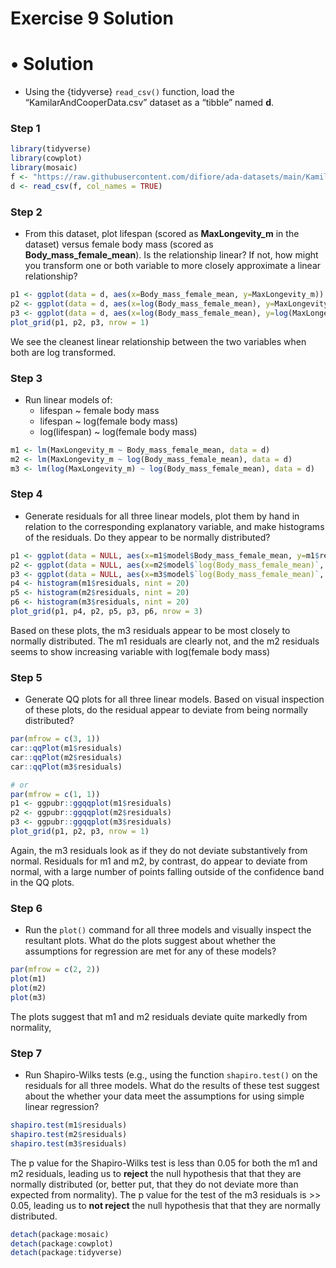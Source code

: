 # Exercise 9 Solution {.unnumbered}

# • Solution {.unnumbered}

- Using the {tidyverse} `read_csv()` function, load the "KamilarAndCooperData.csv" dataset as a "tibble" named **d**.

### Step 1 {.unnumbered}

```r
library(tidyverse)
library(cowplot)
library(mosaic)
f <- "https://raw.githubusercontent.com/difiore/ada-datasets/main/KamilarAndCooperData.csv"
d <- read_csv(f, col_names = TRUE)
```

### Step 2 {.unnumbered}

- From this dataset, plot lifespan (scored as **MaxLongevity_m** in the dataset) versus female body mass (scored as **Body_mass_female_mean**). Is the relationship linear? If not, how might you transform one or both variable to more closely approximate a linear relationship?

```r
p1 <- ggplot(data = d, aes(x=Body_mass_female_mean, y=MaxLongevity_m)) + geom_point()
p2 <- ggplot(data = d, aes(x=log(Body_mass_female_mean), y=MaxLongevity_m)) + geom_point()
p3 <- ggplot(data = d, aes(x=log(Body_mass_female_mean), y=log(MaxLongevity_m))) + geom_point()
plot_grid(p1, p2, p3, nrow = 1)
```

We see the cleanest linear relationship between the two variables when both are log transformed.

### Step 3 {.unnumbered}

- Run linear models of:
  - lifespan ~ female body mass
  - lifespan ~ log(female body mass)
  - log(lifespan) ~ log(female body mass)

```r
m1 <- lm(MaxLongevity_m ~ Body_mass_female_mean, data = d)
m2 <- lm(MaxLongevity_m ~ log(Body_mass_female_mean), data = d)
m3 <- lm(log(MaxLongevity_m) ~ log(Body_mass_female_mean), data = d)
```

### Step 4 {.unnumbered}

- Generate residuals for all three linear models, plot them by hand in relation to the corresponding explanatory variable, and make histograms of the residuals. Do they appear to be normally distributed?

```r
p1 <- ggplot(data = NULL, aes(x=m1$model$Body_mass_female_mean, y=m1$residuals)) + geom_point()
p2 <- ggplot(data = NULL, aes(x=m2$model$`log(Body_mass_female_mean)`, y=m2$residuals)) + geom_point()
p3 <- ggplot(data = NULL, aes(x=m3$model$`log(Body_mass_female_mean)`, y=m3$residuals)) + geom_point()
p4 <- histogram(m1$residuals, nint = 20)
p5 <- histogram(m2$residuals, nint = 20)
p6 <- histogram(m3$residuals, nint = 20)
plot_grid(p1, p4, p2, p5, p3, p6, nrow = 3)
```

Based on these plots, the m3 residuals appear to be most closely to normally distributed. The m1 residuals are clearly not, and the m2 residuals seems to show increasing variable with log(female body mass)

### Step 5 {.unnumbered}

- Generate QQ plots for all three linear models. Based on visual inspection of these plots, do the residual appear to deviate from being normally distributed?

```r
par(mfrow = c(3, 1))
car::qqPlot(m1$residuals)
car::qqPlot(m2$residuals)
car::qqPlot(m3$residuals)

# or
par(mfrow = c(1, 1))
p1 <- ggpubr::ggqqplot(m1$residuals)
p2 <- ggpubr::ggqqplot(m2$residuals)
p3 <- ggpubr::ggqqplot(m3$residuals)
plot_grid(p1, p2, p3, nrow = 1)
```

Again, the m3 residuals look as if they do not deviate substantively from normal. Residuals for m1 and m2, by contrast, do appear to deviate from normal, with a large number of points falling outside of the confidence band in the QQ plots.

### Step 6 {.unnumbered}

- Run the `plot()` command for all three models and visually inspect the resultant plots. What do the plots suggest about whether the assumptions for regression are met for any of these models?

```r
par(mfrow = c(2, 2))
plot(m1)
plot(m2)
plot(m3)
```

The plots suggest that m1 and m2 residuals deviate quite markedly from normality,

### Step 7 {.unnumbered}

- Run Shapiro-Wilks tests (e.g., using the function `shapiro.test()` on the residuals for all three models. What do the results of these test suggest about the whether your data meet the assumptions for using simple linear regression?

```r
shapiro.test(m1$residuals)
shapiro.test(m2$residuals)
shapiro.test(m3$residuals)
```

The p value for the Shapiro-Wilks test is less than 0.05 for both the m1 and m2 residuals, leading us to **reject** the null hypothesis that that they are normally distributed (or, better put, that they do not deviate more than expected from normality). The p value for the test of the m3 residuals is >> 0.05, leading us to **not reject** the null hypothesis that that they are normally distributed. 

```r
detach(package:mosaic)
detach(package:cowplot)
detach(package:tidyverse)
```
